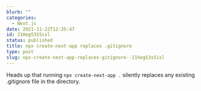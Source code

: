 ```yaml
---
blurb: ""
categories:
  - Next.js
date: 2021-11-22T12:35:47
id: 21Heg53S5isl
status: published
title: npx create-next-app replaces .gitignore
type: post
slug: npx-create-next-app-replaces-gitignore--21heg53s5isl
---
```


Heads up that running `npx create-next-app .` silently replaces any existing .gitignore file in the directory. 


